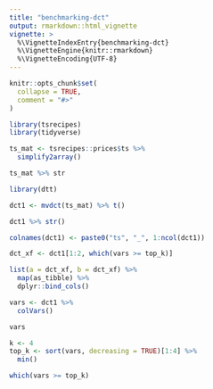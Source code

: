 ```yaml
---
title: "benchmarking-dct"
output: rmarkdown::html_vignette
vignette: >
  %\VignetteIndexEntry{benchmarking-dct}
  %\VignetteEngine{knitr::rmarkdown}
  %\VignetteEncoding{UTF-8}
---
```


```r
knitr::opts_chunk$set(
  collapse = TRUE,
  comment = "#>"
)
```

```r
library(tsrecipes)
library(tidyverse)
```

```r
ts_mat <- tsrecipes::prices$ts %>%
  simplify2array() 

ts_mat %>% str
```

```r
library(dtt)

dct1 <- mvdct(ts_mat) %>% t()
```

```r
dct1 %>% str()
```

```r
colnames(dct1) <- paste0("ts", "_", 1:ncol(dct1))
```


```r
dct_xf <- dct1[1:2, which(vars >= top_k)]
```

```r
list(a = dct_xf, b = dct_xf) %>%
  map(as_tibble) %>%
  dplyr::bind_cols()
```


```r
vars <- dct1 %>%
  colVars()

vars
```

```r
k <- 4
top_k <- sort(vars, decreasing = TRUE)[1:4] %>%
  min()
```


```r
which(vars >= top_k)
```


